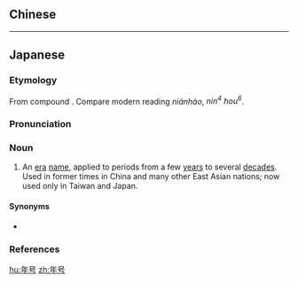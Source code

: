 {{also|年號}}
==Chinese==
{{zh-see|年號}}

----

==Japanese==
<div style="float:right;">
{{wikipedia|lang=ja}}
{{wikipedia|Chinese era name}}
{{wikipedia|Japanese era name}}
</div>
{{ja-kanjitab|ねん|ごう|yomi=o}}

===Etymology===
From {{etyl|ltc|ja|sort=ねんごう}} compound {{m|zh|年號|tr=nen haw<sup>H</sup>|lit=year + call}}.  Compare modern {{etyl|cmn|-}} reading ''niánhào'', {{etyl|yue|-}} ''nin<sup>4</sup> hou<sup>6</sup>''.

===Pronunciation===
{{ja-pron|yomi=goon|ねんごう|acc=3|acc_ref=NHK,DJR}}

===Noun===
{{ja-noun|ねんごう|kyu=年號|hhira=ねんがう}}

# An [[era]] [[name]], applied to periods from a few [[year]]s to several [[decade]]s. Used in former times in China and many other East Asian nations; now used only in Taiwan and Japan.

====Synonyms====
* {{ja-r|元号|げんごう}}

===References===
<references/>

[[hu:年号]]
[[zh:年号]]
